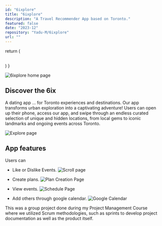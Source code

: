 ```yaml
---
id: "6ixplore"
title: "6ixplore"
description: "A Travel Recommender App based on Toronto."
featured: false
date: "2023-12"
repository: "Yadu-M/6ixplore"
url: ""
---
```



  return (
    <div className="flex gap-x-3">
      <FaReact className="w-6 h-6" />
      <SiJavascript  className="w-6 h-6"/>
      <SiMongodb className="w-6 h-6"/>
    </div>    
  )
}

<Technologies />

![6ixplore home page](../project-images/6ixplore/logo.png "6ixplore Home Page")

## Discover the 6ix
A dating app … for Toronto experiences and destinations. Our app transforms urban exploration into a captivating adventure! Users can open up their phone, access our app, and swipe through an endless curated selection of unique and hidden locations, from local gems to iconic landmarks and ongoing events across Toronto.

![Explore page](../project-images/6ixplore/explore.png "Explore Page")

## App features
Users can
- Like or Dislike Events.
![Scroll page](../project-images/6ixplore/scrollview.png "Scroll Page")

- Create plans.
![Plan Creation Page](../project-images/6ixplore/plan_create.png "Plan Creation Page")

- View events.
![Schedule Page](../project-images/6ixplore/schedule.png "Schedule Page")

- Add others through google calendar.
![Google Calendar](../project-images/6ixplore/google_calendar.png "Google Calendar image")

This was a group project done during my Project Management Course where we utilized Scrum methodologies, 
such as sprints to develop project documentation as well as the product itself.




